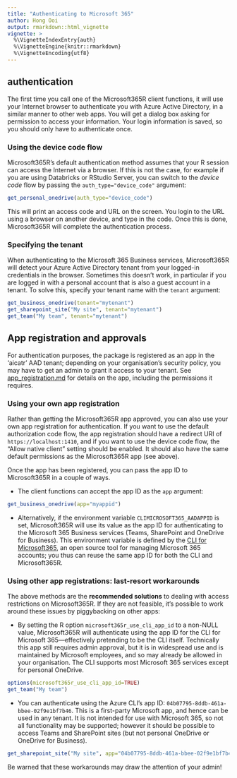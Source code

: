 ```yaml
---
title: "Authenticating to Microsoft 365"
author: Hong Ooi
output: rmarkdown::html_vignette
vignette: >
  %\VignetteIndexEntry{auth}
  %\VignetteEngine{knitr::rmarkdown}
  %\VignetteEncoding{utf8}
---
```


## authentication

The first time you call one of the Microsoft365R client functions, it will use your Internet browser to authenticate you with Azure Active Directory, in a similar manner to other web apps. You will get a dialog box asking for permission to access your information. Your login information is saved, so you should only have to authenticate once.

### Using the device code flow

Microsoft365R's default authentication method assumes that your R session can access the Internet via a browser. If this is not the case, for example if you are using Databricks or RStudio Server, you can switch to the _device code_ flow by passing the `auth_type="device_code"` argument:

```r
get_personal_onedrive(auth_type="device_code")
```

This will print an access code and URL on the screen. You login to the URL using a browser on another device, and type in the code. Once this is done, Microsoft365R will complete the authentication process.

### Specifying the tenant

When authenticating to the Microsoft 365 Business services, Microsoft365R will detect your Azure Active Directory tenant from your logged-in credentials in the browser. Sometimes this doesn't work, in particular if you are logged in with a personal account that is also a guest account in a tenant. To solve this, specify your tenant name with the `tenant` argument:

```r
get_business_onedrive(tenant="mytenant")
get_sharepoint_site("My site", tenant="mytenant")
get_team("My team", tenant="mytenant")
```

## App registration and approvals

For authentication purposes, the package is registered as an app in the 'aicatr' AAD tenant; depending on your organisation's security policy, you may have to get an admin to grant it access to your tenant. See [app_registration.md](https://github.com/Azure/Microsoft365R/blob/master/inst/app_registration.md) for details on the app, including the permissions it requires.

### Using your own app registration

Rather than getting the Microsoft365R app approved, you can also use your own app registration for authentication. If you want to use the default authorization code flow, the app registration should have a redirect URI of `https://localhost:1410`, and if you want to use the device code flow, the "Allow native client" setting should be enabled. It should also have the same default permissions as the Microsoft365R app (see above).

Once the app has been registered, you can pass the app ID to Microsoft365R in a couple of ways.

- The client functions can accept the app ID as the `app` argument:

```r
get_business_onedrive(app="myappid")
```

- Alternatively, if the environment variable `CLIMICROSOFT365_AADAPPID` is set, Microsoft365R will use its value as the app ID for authenticating to the Microsoft 365 Business services (Teams, SharePoint and OneDrive for Business). This environment variable is defined by the [CLI for Microsoft365](https://pnp.github.io/cli-microsoft365/), an open source tool for managing Microsoft 365 accounts; you thus can reuse the same app ID for both the CLI and Microsoft365R.

### Using other app registrations: last-resort workarounds

The above methods are the **recommended solutions** to dealing with access restrictions on Microsoft365R. If they are not feasible, it's possible to work around these issues by piggybacking on other apps:

- By setting the R option `microsoft365r_use_cli_app_id` to a non-NULL value, Microsoft365R will authenticate using the app ID for the CLI for Microsoft 365---effectively pretending to be the CLI itself. Technically this app still requires admin approval, but it is in widespread use and is maintained by Microsoft employees, and so may already be allowed in your organisation. The CLI supports most Microsoft 365 services except for personal OneDrive.

```r
options(microsoft365r_use_cli_app_id=TRUE)
get_team("My team")
```

- You can authenticate using the Azure CLI's app ID: `04b07795-8ddb-461a-bbee-02f9e1bf7b46`. This is a first-party Microsoft app, and hence can be used in any tenant. It is not intended for use with Microsoft 365, so not all functionality may be supported; however it should be possible to access Teams and SharePoint sites (but not personal OneDrive or OneDrive for Business).

```r
get_sharepoint_site("My site", app="04b07795-8ddb-461a-bbee-02f9e1bf7b46")
```

Be warned that these workarounds may draw the attention of your admin!

